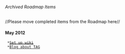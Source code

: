 ====== Archived Roadmap Items ======
//Please move completed items from the Roadmap here//

==== May 2012 ====
  *<del>[[Set up wiki]]</del>
  *[[http://www.aidinfolabs.org/archives/838|Blog about TAG]]


